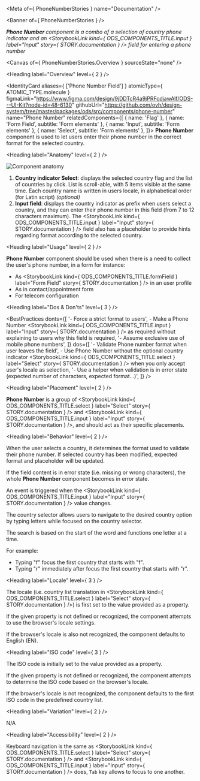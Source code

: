 
<Meta of={ PhoneNumberStories } name="Documentation" />

<Banner of={ PhoneNumberStories } />

_**Phone Number** component is a combo of a selection of country phone indicator and an <StorybookLink kind={ ODS_COMPONENTS_TITLE.input } label="Input" story={ STORY.documentation } /> field for entering a phone number_

<Canvas of={ PhoneNumberStories.Overview } sourceState="none" />

<Heading label="Overview" level={ 2 } />

<IdentityCard aliases={ ['Phone Number Field'] }
              atomicType={ ATOMIC_TYPE.molecule }
              figmaLink="https://www.figma.com/design/9jDDTcR4a9jPRFcdjawAlf/ODS---UI-Kit?node-id=48-6130"
              githubUrl="https://github.com/ovh/design-system/tree/master/packages/ods/src/components/phone-number"
              name="Phone Number"
              relatedComponents={[
                { name: 'Flag' },
                { name: 'Form Field', subtitle: 'Form elements' },
                { name: 'Input', subtitle: 'Form elements' },
                { name: 'Select', subtitle: 'Form elements' },
              ]}>
  **Phone Number** component is used to let users enter their phone number in the correct format for the selected
  country.
</IdentityCard>

<Heading label="Anatomy" level={ 2 } />

![Component anatomy](components/phone-number/anatomy.png "Component anatomy")

1. **Country indicator Select**: displays the selected country flag and the list of countries by click. List is scroll-able, with 5 items visible at the same time. Each country name is written in users locale, in alphabetical order (for Latin script) _(optional)_
2. **Input field**: displays the country indicator as prefix when users select a country, and they can enter their phone number in this field (from 7 to 12 characters maximum). The <StorybookLink kind={ ODS_COMPONENTS_TITLE.input } label="Input" story={ STORY.documentation } /> field also has a placeholder to provide hints regarding format according to the selected country.

<Heading label="Usage" level={ 2 } />

**Phone Number** component should be used when there is a need to collect the user's phone number, in a form for instance:
- As <StorybookLink kind={ ODS_COMPONENTS_TITLE.formField } label="Form Field" story={ STORY.documentation } /> in an user profile
- As in contact/appointment form
- For telecom configuration

<Heading label="Dos & Don'ts" level={ 3 } />

<BestPractices
  donts={[
    '- Force a strict format to users',
    <span>- Make a Phone Number <StorybookLink kind={ ODS_COMPONENTS_TITLE.input } label="Input" story={ STORY.documentation } /> as required without explaining to users why this field is required</span>,
    '- Assume exclusive use of mobile phone numbers',
  ]}
  dos={[
    '- Validate Phone number format when user leaves the field',
    <span>- Use Phone Number without the optional country indicator <StorybookLink kind={ ODS_COMPONENTS_TITLE.select } label="Select" story={ STORY.documentation } /> when you only accept user's locale as selection</span>,
    '- Use a helper when validation is in error state (expected number of characters, expected format...)',
  ]}
/>

<Heading label="Placement" level={ 2 } />

**Phone Number** is a group of <StorybookLink kind={ ODS_COMPONENTS_TITLE.select } label="Select" story={ STORY.documentation } /> and <StorybookLink kind={ ODS_COMPONENTS_TITLE.input } label="Input" story={ STORY.documentation } />, and should act as their specific placements.

<Heading label="Behavior" level={ 2 } />

When the user selects a country, it determines the format used to validate their phone number. If selected country has been modified, expected format and placeholder will be updated.

If the field content is in error state (i.e. missing or wrong characters), the whole **Phone Number** component becomes in error state.

An event is triggered when the <StorybookLink kind={ ODS_COMPONENTS_TITLE.input } label="Input" story={ STORY.documentation } /> value changes.

The country selector allows users to navigate to the desired country option by typing letters while focused on the country selector.

The search is based on the start of the word and functions one letter at a time.

For example:
- Typing "f" focus the first country that starts with "f".
- Typing "r" immediately after focus the first country that starts with "r".

<Heading label="Locale" level={ 3 } />

The locale (i.e. country list translation in <StorybookLink kind={ ODS_COMPONENTS_TITLE.select } label="Select" story={ STORY.documentation } />) is first set to the value provided as a property.

If the given property is not defined or recognized, the component attempts to use the browser's locale settings.

If the browser's locale is also not recognized, the component defaults to English (EN).

<Heading label="ISO code" level={ 3 } />

The ISO code is initially set to the value provided as a property.

If the given property is not defined or recognized, the component attempts to determine the ISO code based on the browser's locale.

If the browser's locale is not recognized, the component defaults to the first ISO code in the predefined country list.

<Heading label="Variation" level={ 2 } />

N/A

<Heading label="Accessibility" level={ 2 } />

Keyboard navigation is the same as <StorybookLink kind={ ODS_COMPONENTS_TITLE.select } label="Select" story={ STORY.documentation } /> and <StorybookLink kind={ ODS_COMPONENTS_TITLE.input } label="Input" story={ STORY.documentation } /> does, `Tab` key allows to focus to one another.
